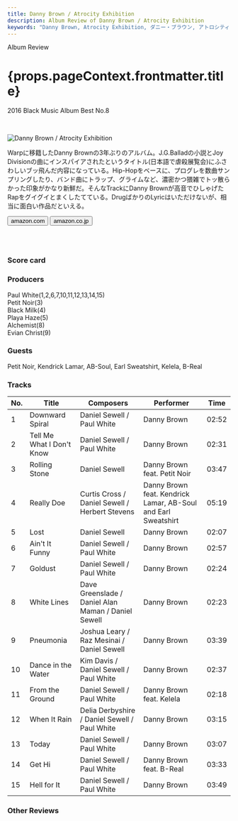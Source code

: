 ```yaml
---
title: Danny Brown / Atrocity Exhibition
description: Album Review of Danny Brown / Atrocity Exhibition
keywords: "Danny Brown, Atrocity Exhibition, ダニー・ブラウン, アトロシティ・エグズィビション"
---
```






<p className="largeP">Album Review</p>
<h1 className="h1--no--margin">{props.pageContext.frontmatter.title}</h1>
<p className="largeP">
  <Link to="/best50/2016/">2016 Black Music Album Best No.8</Link>
</p>

<br/>
<Row  className="image-card-group">
	<Column colMd={3} colLg={4} noGutterMdLeft="">
       <ImageCard>

![Danny Brown / Atrocity Exhibition ](../../images/cd/dannybrown3L.jpg)

</ImageCard>
	</Column>
	<Column colMd={4} colLg={8} noGutterMdLeft="">
		<p>
			Warpに移籍したDanny Brownの3年ぶりのアルバム。J.G.Balladの小説とJoy Divisionの曲にインスパイアされたというタイトル(日本語で虐殺展覧会)にふさわしいブッ飛んだ内容になっている。Hip-Hopをベースに、プログレを数曲サンプリングしたり、バンド曲にトラップ、グライムなど、濃密かつ猥雑でトッ散らかった印象がかなり新鮮だ。そんなTrackにDanny Brownが高音でひしゃげたRapをグイグイとまくしたてている。DrugばかりのLyricはいただけないが、相当に面白い作品だといえる。
		</p>
		<div>
	  <Button className="button-right-mergin"  href="https://amzn.to/35bGbik" renderIcon={ArrowUpRight} size='sm' kind='primary'>
      amazon.com
    </Button>
    <Button className="button-right-mergin"  href="https://amzn.to/3jUbYZc" renderIcon={ArrowUpRight} size='sm' kind='secondary'>
      amazon.co.jp
    </Button>
		</div>
		<a href="https://geo.music.apple.com/jp/album/atrocity-exhibition/1144766302?mt=1&app=music&ls=1&at=11lcug" style="display:inline-block;overflow:hidden;background:url(https://linkmaker.itunes.apple.com/ja-jp/lockup.svg?releaseDate=2016-09-27T00:00:00Z&kind=album&bubble=apple_music&style=mono-black) no-repeat;width:180px;height:45px;"></a>
		<AdvJS2/>
		</Column>
</Row>
<Row >
	<Column colMd={4} colLg={4} noGutterMdLeft="">
		<div>
    	<h3>Score card</h3>
			<SliderJS1 value="1" />
    	<SliderJS2 value="1" />
			<SliderJS3 value="2" />
    	<SliderJS4 value="9" />
		</div>
	</Column>
	<Column colMd={8} colLg={8} noGutterMdLeft="">
		<div>
			<h3>Producers</h3>
			<p>
				Paul White(1,2,6,7,10,11,12,13,14,15)
				<br/>Petit Noir(3)
				<br/>Black Milk(4)
				<br/>Playa Haze(5)
				<br/>Alchemist(8)
				<br/>Evian Christ(9)
			</p>
			<h3>Guests</h3>
			<p>
				Petit Noir, Kendrick Lamar, AB-Soul, Earl Sweatshirt, Kelela, B-Real
			</p>
		</div>
	</Column>
</Row>

<h3>Tracks</h3>

| No. | Title                     | Composers                                           | Performer                                                     | Time  |
| --- | ------------------------- | --------------------------------------------------- | ------------------------------------------------------------- | ----- |
| 1   | Downward Spiral           | Daniel Sewell / Paul White                          | Danny Brown                                                   | 02:52 |
| 2   | Tell Me What I Don't Know | Daniel Sewell / Paul White                          | Danny Brown                                                   | 02:31 |
| 3   | Rolling Stone             | Daniel Sewell                                       | Danny Brown feat. Petit Noir                                  | 03:47 |
| 4   | Really Doe                | Curtis Cross / Daniel Sewell / Herbert Stevens      | Danny Brown feat. Kendrick Lamar, AB-Soul and Earl Sweatshirt | 05:19 |
| 5   | Lost                      | Daniel Sewell                                       | Danny Brown                                                   | 02:07 |
| 6   | Ain't It Funny            | Daniel Sewell / Paul White                          | Danny Brown                                                   | 02:57 |
| 7   | Goldust                   | Daniel Sewell / Paul White                          | Danny Brown                                                   | 02:24 |
| 8   | White Lines               | Dave Greenslade / Daniel Alan Maman / Daniel Sewell | Danny Brown                                                   | 02:23 |
| 9   | Pneumonia                 | Joshua Leary / Raz Mesinai / Daniel Sewell          | Danny Brown                                                   | 03:39 |
| 10  | Dance in the Water        | Kim Davis / Daniel Sewell / Paul White              | Danny Brown                                                   | 02:37 |
| 11  | From the Ground           | Daniel Sewell / Paul White                          | Danny Brown feat. Kelela                                      | 02:18 |
| 12  | When It Rain              | Delia Derbyshire / Daniel Sewell / Paul White       | Danny Brown                                                   | 03:15 |
| 13  | Today                     | Daniel Sewell / Paul White                          | Danny Brown                                                   | 03:07 |
| 14  | Get Hi                    | Daniel Sewell / Paul White                          | Danny Brown feat. B-Real                                      | 03:33 |
| 15  | Hell for It               | Daniel Sewell / Paul White                          | Danny Brown                                                   | 03:49 |

<h3>Other Reviews</h3>

<Row>
  <Column colMd={3} colLg={3} noGutterMdLeft>
    <Review1 />
  </Column>
</Row>

<Row>
  <Column colMd={3} colLg={3} noGutterMdLeft>
    <Review2-1 />
  </Column>
</Row>

<AdvJS3 />
